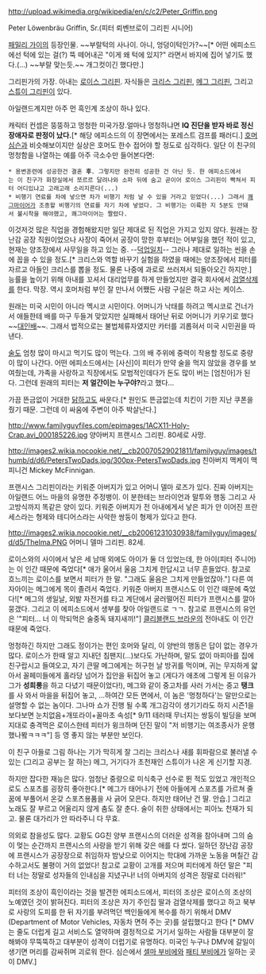 http://upload.wikimedia.org/wikipedia/en/c/c2/Peter_Griffin.png

Peter Löwenbräu Griffin, Sr.(피터 뢰벤브로이 그리핀 시니어)

[[패밀리 가이]]의 등장인물. ~~부랄턱의 사나이. 아니, 엉덩이턱인가?~~[* 어떤 에피소드에선 턱에 있는 걸(?) 뚝 떼어내곤 "이게 왜 턱에 있지?" 라면서 바지에 집어 넣기도 했다.(...) ~~부랄 맞는듯.~~ 개그컷이긴 했다만.]

그리핀가의 가장. 아내는 [[로이스 그리핀]]. 자식들은 [[크리스 그리핀]], [[메그 그리핀]], 그리고 [[스튜이 그리핀]]이 있다.

아일랜드계지만 아주 먼 흑인계 조상이 하나 있다.

캐릭터 컨셉은 뚱뚱하고 멍청한 미국가장.얼마나 멍청하냐면 '''IQ 진단을 받자 바로 정신장애자로 판정이 났다.'''[* 해당 에피소드의 이 장면에서는 포레스트 검프를 패러디.] [[호머 심슨]]과 비슷해보이지만 실상은 호머도 한수 접어야 할 정도로 심각하다. 일단 이 친구의 멍청함을 나열하는 예를 아주 극소수만 들어본다면:

 * 용변훈련에 성공한건 결혼 '''후'''. 그렇지만 완전히 성공한 건 아닌 듯. 한 에피소드에서는 이 친구가 화장실에서 쪼르르 달려나와 소파 뒤에 숨고 곧이어 로이스 그리핀이 빡쳐서 피터 어디있냐고 고래고래 소리지른다(...)
 * 비행기 연료를 차에 넣으면 차가 비행기 처럼 날 수 있을 거라고 믿었다(...) 그래서 [[쾌그마이어]]가 조종할 비행기의 연료를 자기 차에 넣었다. 그 비행기는 이륙한 지 5분도 안돼서 불시착을 해야했고, 쾌그마이어는 짤렸다.

이것저것 많은 직업을 경험해왔지만 일단 제대로 된 직업은 가지고 있지 않다. 원래는 장난감 공장 직원이었으나 사장이 죽어서 공장이 망한 후부터는 어부일을 했던 적이 있고, 현재는 양조장에서 사무일을 하고 있는 중. --[[덕업일치]]-- 그러나 제대로 일하는 씬을 손에 꼽을 수 있을 정도.[* 크리스와 역할 바꾸기 실험을 하였을 때에는 양조장에서 피터를 자르고 아들인 크리스를 뽑을 정도. 물론 나중에 과로로 쓰러져서 되돌아오긴 하지만.]  능률을 높이기 위해 아내를 꼬셔서 대리업무를 하게 만들었지만 결국 회사에서 [[검열삭제]]를 한다. 막장. 역시 호머처럼 부인 잘 만나서 어쨌든 사람 구실은 하고 사는 케이스.

원래는 미국 시민이 아니라 멕시코 시민이다. 어머니가 낙태를 하려고 멕시코로 건너가서 애들한테 배를 마구 두들겨 맞았지만 실패해서 태어난 뒤로 어머니가 키우기로 했다 ~~[[대인배]]~~. 그래서 법적으로는 불법체류자였지만 카터를 괴롭혀서 미국 시민권을 따낸다.

[[술]]도 엄청 많이 마시고 먹기도 많이 먹는다. 그의 배 주위에 중력이 작용할 정도로 중량이 많이 나간다. 어떤 에피소드에서는 [사신]이 피터가 만약 술을 먹지 않았을 경우를 보여줬는데, 가족을 사랑하고 직장에서도 모범적인데다가 돈도 많이 버는 [엄친아]가 된다. 그런데 원래의 피터는 '''저 얼간이는 누구야?'''라고 했다...

가끔 뜬금없이 거대한 [[닭]]하고도 싸운다.[* 원인도 뜬금없는데 치킨이 기한 지난 쿠폰을 줬기 때문. 그런데 이 싸움에 주변이 아주 박살난다.]

http://www.familyguyfiles.com/epimages/1ACX11-Holy-Crap.avi_000185226.jpg
양아버지 프랜시스 그리핀. 80세로 사망.

http://images2.wikia.nocookie.net/__cb20070529021811/familyguy/images/thumb/d/d6/PetersTwoDads.jpg/300px-PetersTwoDads.jpg
친아버지 맥케이 맥피니건 Mickey McFinnigan.

프랜시스 그리핀이라는 키워준 아버지가 있고 어머니 델마 로즈가 있다. 진짜 아버지는 아일랜드 어느 마을의 유명한 주정뱅이. 이 분한테는 브라이언과 말투와 행동 그리고 사고방식까지 똑같은 양이 있다. 키워준 아버지가 전 아내에게서 낳은 피가 안 이어진 프란세스라는 형제와 테디어스라는 사악한 쌍둥이 형제가 있다고 한다.

http://images2.wikia.nocookie.net/__cb20061231030938/familyguy/images/d/d5/Thelma.PNG
어머니 델마 그리핀. 82세.

로이스와의 사이에서 낳은 세 남매 외에도 아이가 둘 더 있었는데, 한 아이(피터 주니어)는 이 인간 때문에 죽었다[* 애가 울어서 울음 그치게 한답시고 너무 흔들었다. 참고로 흐느끼는 로이스를 보면서 피터가 한 말. "그래도 울음은 그치게 만들었잖아."] 다른 여자아이는 메그에게 목이 졸려서 죽었다. 키워준 아버지 프랜시스도 이 인간 때문에 죽었다![* 메그의 생일날, 외발 자전거를 타고 계단에서 굴러떨어진 피터가 프랜시스를 깔아 뭉갰다. 그리고 이 에피소드에서 생부를 찾아 아일랜드로 ㄱㄱ. 참고로 프랜시스의 유언은 '"피터... 너 이 막되먹은 술중독 돼지새끼!"] [[클리블랜드 브라운]]의 전아내도 이 인간 때문에 죽었다.

멍청하긴 하지만 그래도 정이가는 편인 호머와 달리, 이 양반의 행동은 답이 없는 경우가 많다. 로이스가 한때 알고 지내던 침팬지(...)보다도 가난하며, 말도 없이 마피아를 집에 친구랍시고 들여오고, 자기 큰딸 메그에게는 허구헌 날 방귀를 먹이며, 귀는 무지하게 얇아서 꼴페미들에게 홀라당 넘어가 집안을 뒤집어 놓고 (게다가 애초에 그렇게 된 이유가 그가 '''성희롱'''을 하고 다녔기 때문이었다!), 메그와 같이 중고차를 사러 가서는 중고 '''탱크'''를 사 와서 마을을 뒤집어 놓고, ...하여간 모든 면에서, 이 놈은 '멍청하다'는 말만으로는 설명할 수 없는 놈이다. 그나마 쇼가 진행 될 수록 개그감각이 생기기라도 하지 시즌1을 보다보면 눈치없음+개또라이+꼴마초 속성[* 9/11 테러때 무너지는 쌍둥이 빌딩을 보며 지대로 충격먹은 로이스한테 피터가 윙크하며 던진 말이 "저 비행기는 여조종사가 운행했나봨ㅋㅋㅋ"] 등 영 좋지 않는 부분만 보인다.

이 친구 아들로 그림 하나는 기가 막히게 잘 그리는 크리스나 새를 휘파람으로 불러낼 수 있는 (그리고 공부는 잘 하는) 메그, 거기다가 초천재인 스튜이가 나온 게 신기할 지경.

하지만 잡다한 재능은 많다. 엄청난 중량으로 미식축구 선수로 뛴 적도 있었고 개인적으로도 스포츠를 굉장히 좋아한다.[* 메그가 태어나기 전에 아들에게 스포츠를 가르쳐 줄 꿈에 부풀어서 온갖 스포츠용품을 사 긁어 모은다. 하지만 태어난 건 딸. 안습.]  그리고 노래도 잘 부르고 어울리지 않게 춤도 잘 춘다. 술이 취한 상태에서는 피아노 천재가 되고. 물론 대가리가 안 따라주니 다 무효.

의외로 참을성도 많다. 교황도 GG친 양부 프랜시스의 더러운 성격을 참아내며 그의 숨이 멎는 순간까지 프랜시스의 사랑을 받기 위해 갖은 애를 다 썼다. 일하던 장난감 공장에 프랜시스가 공장장으로 취임하자 밤낮으로 이어지는 학대에 가까운 노동을 며칠간 감수하고서도 불평이 거의 없었다! 참고로 교황이 고개를 저으며 피터에게 하던 말은 "피터 너는 정말로 성자들의 인내심을 지녔구나! 너의 아버지의 성격은 정말로 더러워!"

피터의 조상이 흑인이라는 것을 발견한 에피소드에서, 피터의 조상은 로이스의 조상의 노예였던 것이 밝혀진다. 피터의 조상은 자기 주인집 딸과 검열삭제를 했다고 하고 북부로 사랑의 도피를 한 뒤 자기를 부려먹던 백인들에게 복수를 하기 위해서 DMV (Department of Motor Vehicles, 자동차 면허 주는 곳)를 설립했다고 한다 [* DMV는 줄도 더럽게 길고 서비스도 열약하며 결정적으로 거기서 일하는 사람들 대부분이 잘해봐야 무뚝뚝하고 대부분이 성격이 더럽기로 유명하다. 미국인 누구나 DMV에 갈일이 생기면 머리를 감싸쥐며 괴로워 한다. 심슨에서 [[셀마 부비에]]와 [[패티 부비에]]가 일하는 곳이 DMV.]
